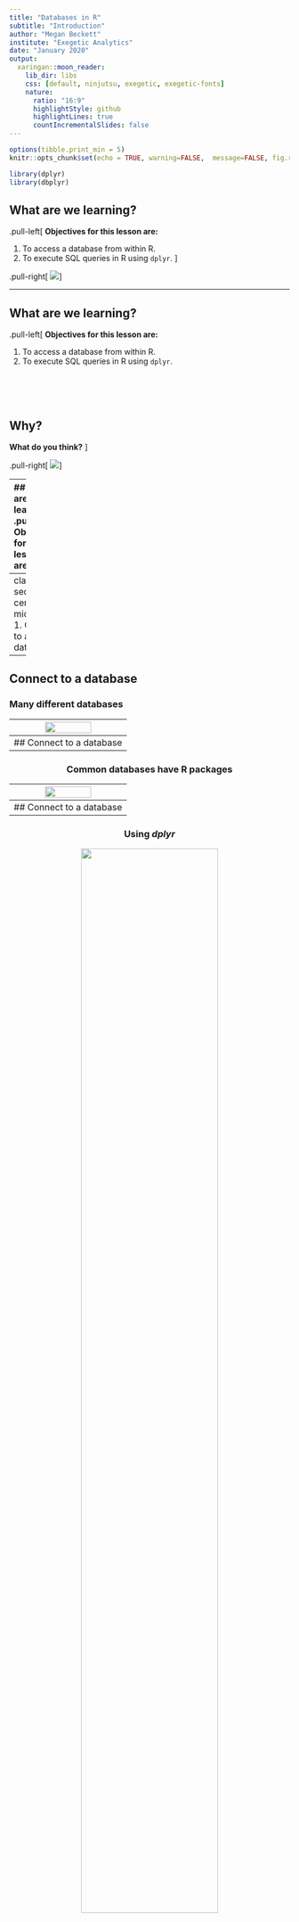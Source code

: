 ```yaml
---
title: "Databases in R"
subtitle: "Introduction"
author: "Megan Beckett"
institute: "Exegetic Analytics"
date: "January 2020"
output:
  xaringan::moon_reader:
    lib_dir: libs
    css: [default, ninjutsu, exegetic, exegetic-fonts]
    nature:
      ratio: "16:9"
      highlightStyle: github
      highlightLines: true
      countIncrementalSlides: false
---
```

```r
options(tibble.print_min = 5)
knitr::opts_chunk$set(echo = TRUE, warning=FALSE,  message=FALSE, fig.retina = 3, comment = NULL)

library(dplyr)
library(dbplyr)
```
## What are we learning?

.pull-left[
**Objectives for this lesson are:**

1. To access a database from within R.
2. To execute SQL queries in R using `dplyr`.
]

.pull-right[
<img src="img/database-r-logo.png">
]

---

## What are we learning?
.pull-left[
**Objectives for this lesson are:**

1. To access a database from within R.
2. To execute SQL queries in R using `dplyr`.

</br></br></br>

## Why?

**What do you think?**
]

.pull-right[
<img src="img/database-r-logo.png">
]

---
## What are we learning?
.pull-left[
**Objectives for this lesson are:**

1. To access a database from within R.
2. To execute SQL queries in R using `dplyr`.

</br></br></br>

## Why?

- Your data is already in a database.
- You have too much for your computer's memory to handle at once.
- Retrieve only what you need.
- All of your code is in R! :)
]

.pull-right[
<img src="img/database-r-logo.png">
]
---
class: section, center, middle
# 1. Connect to a database

---
## Connect to a database
### Many different databases

<center><img src="img/r-con-1.png" style = "width: 65%"></center>
---
## Connect to a database

### Common databases have R packages

<center><img src="img/r-con-2.png" style = "width: 65%"></center>
---
## Connect to a database

### Using *dplyr*

<center><img src="img/rstudio-interact1.png" style = "width: 70%"></center>

---
## Connect to a database
### Using *dplyr*

<center><img src="img/rstudio-interact2.png" style = "width: 70%"></center>

---
## Connect to a database

### Using *dplyr*
<center><img src="img/rstudio-interact3.png" style = "width: 70%"></center>

```
install.packages("dbplyr")
```
<!-- --- -->
<!-- ## Connect to a database -->

<!-- ### `DBI` package -->
<!-- </br> -->
<!-- <center><img src="img/open-source.png" style = "width: 70%"></center> -->

---
## Connect to a database

### Create the connection

```r
library(dplyr)
library(dbplyr)

con <- DBI::dbConnect(RSQLite::SQLite(), path = ":memory:")

```

--
</br>

A more realistic connection to a database on a server:

```r
con <- DBI::dbConnect(RMySQL::MySQL(), 
                      dbname = "my_database"
                      host = "database.lsdkjfslfj.uk-west-1.rds.amazonaws.com",
                      user = "student",
                      password = "my_password")
```

---
class: highlight-green
## Check your understanding

What is the most likely output from running the following piece of code and why?

</br>

```r
library(dplyr)

con <- DBI:dbConnect(RSQLite::SQLite(), "data/mammals.sqlite")

data <- tbl(con, "species") 

nrow(data)
```

</br>

1. `NA` - as the `species` table is empty and therefore the `data` dataframe in R is empty.

2. `NA` - as `dplyr` is "lazy" and only pulls the data into R when explicitly asked.

3. `TRUE` - as we have created a successful connection to a database table.

4. `54` - as we have created a `data` dataframe in R from the `species` table in the database, which has 54 rows.

---
class: highlight-green
## Check your understanding

</br>

What is the most likely output from running the following piece of code and why?

```r
library(dplyr)

con <- DBI:dbConnect(RSQLite::SQLite(), "data/mammals.sqlite")

data <- tbl(con, "species") 

nrow(data)
```

</br>

1. `NA` - as the `species` table is empty and therefore the `data` dataframe in R is empty.

2. **`NA` - as `dplyr` is "lazy" and only pulls the data into R when explicitly asked.**

3. `TRUE` - as we have created a successful connection to a database table.

4. `54` - as we have created a `data` dataframe in R from the `species` table in the database, which has 54 rows.

---
class: section, center, middle
# 2. Query a database

---
## Query a database

### Using the dplyr syntax

Behind the scenes, `dbplyr` and `dplyr`:

- translates R into SQL
- submits to database
- translates response from database into a R dataframe

Focus on `SELECT`.

<center><img src="img/rstudio-interact3.png" style = "width: 55%"></center>
---
class: highlight-green
## Check your understanding

Arrange the steps in order to find out the number of animals surveyed per year in the mammals database.

</br>

.pull-left[

1: Use `tbl` to create a reference to the `surveys` table.

2: `group_by` the year. 

3: Create a connection to the database using `DBI`.

4: `collect` the data.

5: `summarise` by counting the number of observations in each group.

]

---
class: highlight-green
## Check your understanding

Answer:

</br>

.pull-left[
**3:** Create a connection to the database using `DBI`.

**1:** Use `tbl` to create a reference to the `surveys` table.

**2:** `group_by` the year. 

**5:** `summarise` and count the number of observations in each group.

**4:** `collect` the data.

]

.pull-right[

```r
mammals <- dbConnect(SQLite(), 
                     "data/mammals.sqlite")

year_sum <- tbl(mammals, "surveys")
  group_by(year) %>%
  summarise(N = n()) %>%
  collect()
```

]
---

class: section, section-orange, center, middle
# Let's practice!
## Exercise 1
---
## Attribution

### Images:
- database by Lnhi from the Noun Project - https://thenounproject.com/search/?q=database&i=2220445
- Databases using R from RStudio - https://db.rstudio.com/overview

### Content:

Inspiration from the following websites, articles and courses:

- https://db.rstudio.com/
- https://datacarpentry.org/R-ecology-lesson/index.html
- https://www.r-bloggers.com/a-comprehensive-introduction-to-working-with-databases-using-r/

### Data:

```
download.file(url = "https://ndownloader.figshare.com/files/2292171",
              destfile = "mammals.sqlite", mode = "wb")
```
---
